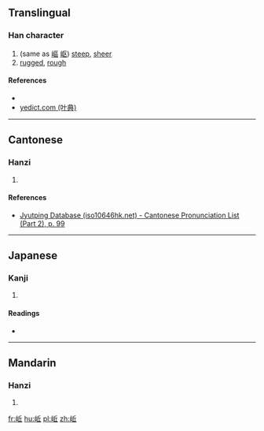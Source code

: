 ==Translingual==

===Han character===
{{Han char|rn=46|rad=山|as=05|sn=8|four=|canj=山人一 (UOM)|ids=⿰[[山]][[丘]]}}

# (same as [[嶇]] [[岖]]) [[steep]], [[sheer]]
# [[rugged]], [[rough]]

====References====
* {{Han ref|kx=0309.320|dkj=08002|dj=0610.010|hdz=10767.130|uh=5CB4|ud=23732}}
*[http://yedict.com/htm/5C/5CB4.htm yedict.com (叶典)]

----

==Cantonese==

===Hanzi===
{{yue-hanzi|jyut=[[keoi1]]|y=keui1}}

# {{defn|lang=yue|sort=山05}}

====References====
* [http://www.iso10646hk.net/jp/document/download.jsp Jyutping Database (iso10646hk.net) - Cantonese Pronunciation List (Part 2), p. 99]

----

==Japanese==

===Kanji===
{{ja-kanji|grade=|rs=山05}}

# {{defn|lang=ja|sort=山05}}

====Readings====
* {{ja-readings|on=[[く]] (ku)|kun=[[けわしい]] (kewashii)}}

----

==Mandarin==

===Hanzi===
{{cmn-hanzi|pin=[[qū]] ([[qu1]])|wg=ch'ü<sup>1</sup>}}

# {{defn|lang=cmn|sort=山05}}

[[fr:岴]]
[[hu:岴]]
[[pl:岴]]
[[zh:岴]]